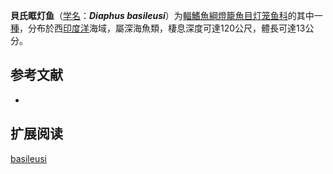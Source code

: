 {{Speciesbox
| name = 貝氏眶灯鱼
| status = NE
| status_system = IUCN3.1
| image = 
| genus = Diaphus
| species = basileusi
| authority = [[Becker_&_Prut'ko|Becker & Prut'ko]], 1984
| synonyms = 
}}

'''貝氏眶灯鱼'''（[[学名|学名]]：'''''Diaphus basileusi'''''）为[[輻鰭魚綱|輻鰭魚綱]][[燈籠魚目|燈籠魚目]][[灯笼鱼科|灯笼鱼科]]的其中一[[種|種]]，分布於西[[印度洋|印度洋]]海域，屬深海魚類，棲息深度可達120公尺，體長可達13公分。

== 参考文献 ==
{{refbegin}}
*{{FishBase_species|genus=Diaphus|species=basileusi|year=2012|month=1}}
{{refend}}

==扩展阅读==
{{refbegin}}
{{Wikispecies-inline|Diaphus basileusi|貝氏眶灯鱼}}
{{refend}}
{{Taxonbar|from=Q3761142}}

[[Category:眶灯鱼属|basileusi]]


{{灯笼鱼目小作品}}